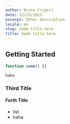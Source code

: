 ```yaml
---
author: Bruno Frigeri
date: 12/23/2022
excerpt: Other description
locale: en
slug: some-title-here
title: Some title here
---
```

## Getting Started
```javascript
function some() {}
```

`haha`

### Third Title
#### Forth Title

- list
- haha